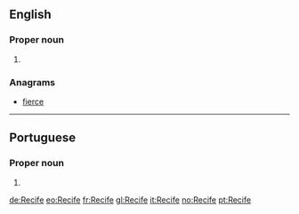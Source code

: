 {{also|recife}}
==English==

===Proper noun===
{{en-proper noun}}

# {{place:Brazil/state capital|en|state=Pernambuco}}

===Anagrams===
* [[fierce#English|fierce]]

----

==Portuguese==

===Proper noun===
{{pt-proper noun}}

# {{place:Brazil/state capital|pt|state=Pernambuco}}

[[de:Recife]]
[[eo:Recife]]
[[fr:Recife]]
[[gl:Recife]]
[[it:Recife]]
[[no:Recife]]
[[pt:Recife]]